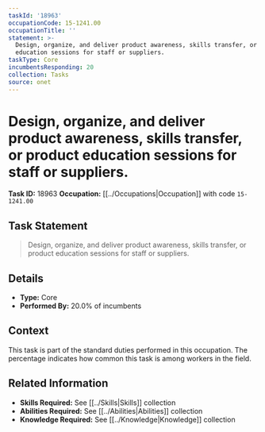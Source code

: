 ```yaml
---
taskId: '18963'
occupationCode: 15-1241.00
occupationTitle: ''
statement: >-
  Design, organize, and deliver product awareness, skills transfer, or product
  education sessions for staff or suppliers.
taskType: Core
incumbentsResponding: 20
collection: Tasks
source: onet
---
```

# Design, organize, and deliver product awareness, skills transfer, or product education sessions for staff or suppliers.

**Task ID:** 18963
**Occupation:** [[../Occupations|Occupation]] with code `15-1241.00`

## Task Statement

> Design, organize, and deliver product awareness, skills transfer, or product education sessions for staff or suppliers.

## Details

- **Type:** Core
- **Performed By:** 20.0% of incumbents

## Context

This task is part of the standard duties performed in this occupation. The percentage indicates how common this task is among workers in the field.

## Related Information

- **Skills Required:** See [[../Skills|Skills]] collection
- **Abilities Required:** See [[../Abilities|Abilities]] collection
- **Knowledge Required:** See [[../Knowledge|Knowledge]] collection
